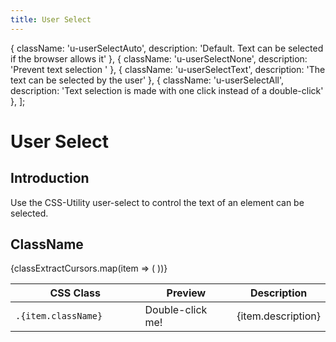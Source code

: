 ```yaml
---
title: User Select
---
```


  { className: 'u-userSelectAuto', description: 'Default. Text can be selected if the browser allows it' },
  { className: 'u-userSelectNone', description: 'Prevent text selection	' },
  { className: 'u-userSelectText', description: 'The text can be selected by the user' },
  { className: 'u-userSelectAll', description: 'Text selection is made with one click instead of a double-click' },
];

# User Select

## Introduction

Use the CSS-Utility user-select to control the text of an element can be selected.

## ClassName

<table className="Table Table--layoutFixed u-backgroundWhite u-textDark u-border u-borderTopNone">
  <thead>
    <tr>
      <th width="200">CSS Class</th>
      <th width="140">Preview</th>
      <th>Description</th>
    </tr>
  </thead>
  <tbody>
    {classExtractCursors.map(item => (
      <tr key={item.index}>
        <td className="u-textNoWrap">
          <code>.{item.className}</code>
        </td>
        <td className="u-positionRelative">
          <div
            className={classNames(
              'u-marginExtraSmall u-positionAbsolute u-positionFull u-flex u-alignItemsCenter u-justifyContentCenter u-paddingHorizontalSmall u-textNoWrap',
              item.className && item.className
            )}
          >
            Double-click me!
          </div>
        </td>
        <td className="u-textGray">
          {item.description}
        </td>
      </tr>
    ))}
  </tbody>
</table>
